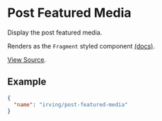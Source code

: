 <Meta title="WordPress Components|Post Featured Media" />

# Post Featured Media
Display the post featured media.

Renders as the `Fragment` styled component [(docs)](?path=/docs/styled-components-fragment--basic-eample).

[View Source](https://github.com/alleyinteractive/wp-irving/tree/master/inc/components/components/post-featured-media).

## Example
```json
{
  "name": "irving/post-featured-media"
}
```
